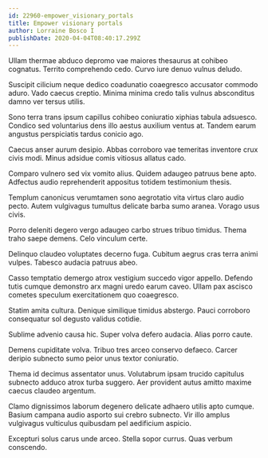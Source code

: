 ```yaml
---
id: 22960-empower_visionary_portals
title: Empower visionary portals
author: Lorraine Bosco I
publishDate: 2020-04-04T08:40:17.299Z
---
```


Ullam thermae abduco depromo vae maiores thesaurus at cohibeo cognatus. Territo comprehendo cedo. Curvo iure denuo vulnus deludo.

Suscipit cilicium neque dedico coadunatio coaegresco accusator commodo aduro. Vado caecus creptio. Minima minima credo talis vulnus absconditus damno ver tersus utilis.

Sono terra trans ipsum capillus cohibeo coniuratio xiphias tabula adsuesco. Condico sed voluntarius dens illo aestus auxilium ventus at. Tandem earum angustus perspiciatis tardus conicio ago.

Caecus anser aurum desipio. Abbas corroboro vae temeritas inventore crux civis modi. Minus adsidue comis vitiosus allatus cado.

Comparo vulnero sed vix vomito alius. Quidem adaugeo patruus bene apto. Adfectus audio reprehenderit appositus totidem testimonium thesis.

Templum canonicus verumtamen sono aegrotatio vita virtus claro audio pecto. Autem vulgivagus tumultus delicate barba sumo aranea. Vorago usus civis.

Porro deleniti degero vergo adaugeo carbo strues tribuo timidus. Thema traho saepe demens. Celo vinculum certe.

Delinquo claudeo voluptates decerno fuga. Cubitum aegrus cras terra animi vulpes. Tabesco audacia patruus abeo.

Casso temptatio demergo atrox vestigium succedo vigor appello. Defendo tutis cumque demonstro arx magni uredo earum caveo. Ullam pax ascisco cometes speculum exercitationem quo coaegresco.

Statim amita cultura. Denique similique timidus abstergo. Pauci corroboro consequatur sol degusto validus cotidie.

Sublime advenio causa hic. Super volva defero audacia. Alias porro caute.

Demens cupiditate volva. Tribuo tres arceo conservo defaeco. Carcer deripio subnecto sumo peior unus textor coniuratio.

Thema id decimus assentator unus. Volutabrum ipsam trucido capitulus subnecto adduco atrox turba suggero. Aer provident autus amitto maxime caecus claudeo argentum.

Clamo dignissimos laborum degenero delicate adhaero utilis apto cumque. Basium campana audio asporto sui crebro subnecto. Vir illo amplus vulgivagus vulticulus quibusdam pel aedificium aspicio.

Excepturi solus carus unde arceo. Stella sopor currus. Quas verbum conscendo.
